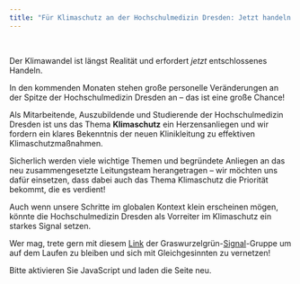 ```yaml
---
title: "Für Klimaschutz an der Hochschulmedizin Dresden: Jetzt handeln!"
---
```


<div class="banner"></div>

<br>

Der Klimawandel ist längst Realität und erfordert *jetzt* entschlossenes Handeln. 

In den kommenden Monaten stehen große personelle Veränderungen an der Spitze der Hochschulmedizin Dresden an -- das ist eine große Chance!

Als Mitarbeitende, Auszubildende und Studierende der Hochschulmedizin Dresden ist uns das Thema **Klimaschutz** ein Herzensanliegen und wir fordern ein klares Bekenntnis der neuen Klinikleitung zu effektiven Klimaschutzmaßnahmen. 

Sicherlich werden viele wichtige Themen und begründete Anliegen an das neu zusammengesetzte Leitungsteam herangetragen -- wir möchten uns dafür einsetzen, dass dabei auch das Thema Klimaschutz die Priorität bekommt, die es verdient!

Auch wenn unsere Schritte im globalen Kontext klein erscheinen mögen, könnte die Hochschulmedizin Dresden als Vorreiter im Klimaschutz ein starkes Signal setzen.

Wer mag, trete gern mit diesem [Link](https://signal.group/#CjQKIDh6EFRxpkJBwy1onl21FlMoOnqu74Owc2Tha9rb1oBsEhBo912oRq88p9McaeI1JC71) der Graswurzelgrün-[Signal](https://de.wikipedia.org/wiki/Signal_(Messenger))-Gruppe um auf dem Laufen zu bleiben und sich mit Gleichgesinnten zu vernetzen!

<!-- ### Warum jetzt? -->
<!-- Klimaschutz darf nicht länger warten. Maßnahmen sollten zeitnah und mit hoher Priorität geplant und umgesetzt werden. Dabei geht es nicht nur um ökologisch sinnvolle Veränderungen, sondern auch um ökonomische Nachhaltigkeit. Jede bauliche oder organisatorische Entscheidung muss den Klimaschutz als zentralen Aspekt berücksichtigen. Wir fordern zudem die Bereitstellung finanzieller Mittel, um auch solche Maßnahmen zu ermöglichen, die kurzfristig wirtschaftlich nicht profitabel erscheinen. Klimaschutz ist eine Investition in die Zukunft – und er hat seinen Preis. Fördermittel sollten konsequent eingeworben werden, wo immer es möglich ist. -->

<!-- ### Unsere Ziele für 2025: -->
<!-- Zum Jahresbeginn 2025 wünschen wir uns konkrete Schritte hin zu einer nachhaltigeren Klinik. Dazu zählen: -->

<!-- * Nachhaltigkeit als Unternehmensziel: -->
<!--   * Verankerung des Themas Klimaschutz und Nachhaltigkeit in den strategischen Zielen des Uniklinikums. -->
<!-- * CO2-Reduktion mit klaren Zielen: -->
<!-- * Eine systematische Prüfung aller Möglichkeiten, den CO2-Fußabdruck des Uniklinikums drastisch zu senken, mit dem langfristigen Ziel eines Zero-Emission-Hospitals. -->
<!-- * Wir erwarten eine zeitnahe Prüfung und Umsetzung folgender Schritte: -->
<!--     * Energetische Gebäudesanierung -->
<!--     * Installation von Photovoltaikanlagen, wo immer möglich -->
<!--     * Umstellung auf einen Ökostromanbieter -->
<!--     * und weitere innovative Ansätze. -->

<!-- Wirtschaftlich sinnvolle Maßnahmen sollten priorisiert werden. Gleichzeitig muss die Klinikleitung bereit sein, für den Klimaschutz auch in Bereiche zu investieren, die sich nicht unmittelbar monetär lohnen. -->

<!-- ### Eine große Chance für die Zukunft -->
<!-- Das Uniklinikum ??? hat die Möglichkeit, ein Vorbild im Klimaschutz zu werden – für andere Kliniken, Institutionen und die gesamte Gesellschaft. Lassen Sie uns diese Chance ergreifen und gemeinsam handeln! -->


<script>
var OPWIDGET = {
	"base_url": "https://www.openpetition.de",
	"api_key": "503d7cf8e695626c0141b79fe478633307953f5275042f55d0095805a4fc5dce",
	"options": {
		"primarycolor": "#0000ff", // andere Farben: https://www.w3schools.com/colors/colors_picker.asp
		"secondarycolor": "#0d6efd",
		"backgroundcolor": "#ffffff",
		"mainfontsize": "15px"
	}
};
</script>
<script src="https://www.openpetition.de/javascript/widget.js"></script>
<noscript>Bitte aktivieren Sie JavaScript und laden die Seite neu.</noscript>